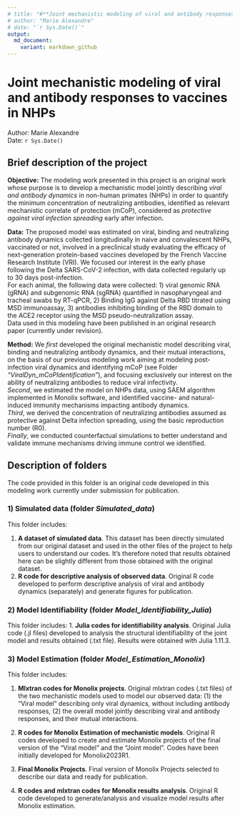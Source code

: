 ```yaml
---
# title: "#**Joint mechanistic modeling of viral and antibody responses to vaccines in NHPs**\n"
# author: "Marie Alexandre"
# date: "`r Sys.Date()`"
output:
  md_document:
    variant: markdown_github
---
```




# **Joint mechanistic modeling of viral and antibody responses to vaccines in NHPs**
Author: Marie Alexandre  
Date: `r Sys.Date()`


## **Brief description of the project**

**Objective:** The modeling work presented in this project is an original work whose purpose is to develop a mechanistic model jointly describing *viral and antibody dynamics* in non-human primates (NHPs) in order to quantify the minimum concentration of neutralizing antibodies, identified as relevant mechanistic correlate of protection (mCoP), considered as *protective against viral infection spreading* early after infection.


**Data:** The proposed model was estimated on viral, binding and neutralizing antibody dynamics collected longitudinally in naive and convalescent NHPs, vaccinated or not, involved in a preclinical study evaluating the efficacy of next-generation protein-based vaccines developed by the French Vaccine Research Institute (VRI). We focused our interest in the early phase following the Delta SARS-CoV-2 infection, with data collected regularly up to 30 days post-infection.  
For each animal, the following data were collected: 1) viral genomic RNA (gRNA) and subgenomic RNA (sgRNA) quantified in nasopharyngeal and tracheal swabs by RT-qPCR,  2) Binding IgG against Delta RBD titrated using MSD immunoassay, 3) antibodies inhibiting binding of the RBD domain to the ACE2 receptor using the MSD pseudo-neutralization assay.  
Data used in this modeling have been published in an original research paper (currently under revision). 


**Method:** We *first* developed the original mechanistic model describing viral, binding and neutralizing antibody dynamics, and their mutual interactions, on the basis of our previous modeling work aiming at modeling post-infection viral dynamics and identifying mCoP (see Folder *"ViralDyn_mCoPIdentification"*), and focusing exclusively our interest on the ability of neutralizing antibodies to reduce viral infectivity.  
*Second*, we estimated the model on NHPs data, using SAEM algorithm implemented in Monolix software, and identified vaccine- and natural-induced immunity mechanisms impacting antibody dynamics.  
*Third*, we derived the concentration of neutralizing antibodies assumed as protective against Delta infection spreading, using the basic reproduction number (R0).  
*Finally*, we conducted counterfactual simulations to better understand and validate immune mechanisms driving immune control we identified. 



## **Description of folders**
The code provided in this folder is an original code developed in this modeling work currently under submission for publication. 


### **1) Simulated data** (folder *Simulated_data*)
This folder includes: 

 1.  **A dataset of simulated data**. This dataset has been directly simulated from our original dataset and used in the other files of the project to help users to understand our codes. It's therefore noted that results obtained here can be slightly different from those obtained with the original dataset.  
 2. **R code for descriptive analysis of observed data**. Original R code developed to perform descriptive analysis of viral and antibody dynamics (separately) and generate figures for publication.
 

### **2) Model Identifiability** (folder *Model_Identifiability_Julia*)

This folder includes:
1.  **Julia codes for identifiability analysis**. Original Julia code (.jl files) developed to analysis the structural identifiability of the joint model and results obtained (.txt file). Results were obtained with Julia 1.11.3.


### **3) Model Estimation** (folder *Model_Estimation_Monolix*)
This folder includes: 

1. **Mlxtran codes for Monolix projects**. Original mlxtran codes (.txt files) of the two mechanistic models used to model our observed data: (1) the "Viral model" describing only viral dynamics, without including antibody responses, (2) the overall model jointly describing viral and antibody responses, and their mutual interactions.

2. **R codes for Monolix Estimation of mechanistic models**. Original R codes developed to create and estimate Monolix projects of the final version of the "Viral model" and the "Joint model". Codes have been initially developed for Monolix2023R1. 

3. **Final Monolix Projects**. Final version of Monolix Projects selected to describe our data and ready for publication.

4. **R codes and mlxtran codes for Monolix results analysis**. Original R code developed to generate/analysis and visualize model results after Monolix estimation.
















